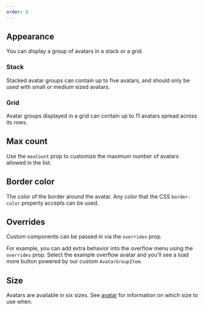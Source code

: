 ```yaml
---
order: 0
---
```



## Appearance

You can display a group of avatars in a stack or a grid.

### Stack

Stacked avatar groups can contain up to five avatars, and should only be used with small or medium
sized avatars.

<Example Component={AvatarGroupStack} packageName="@atlaskit/avatar-group" />

### Grid

Avatar groups displayed in a grid can contain up to 11 avatars spread across its rows.

<Example Component={AvatarGroupGrid} packageName="@atlaskit/avatar-group" />

## Max count

Use the `maxCount` prop to customize the maximum number of avatars allowed in the list.

<Example Component={AvatarGroupMaxCount} packageName="@atlaskit/avatar-group" />

## Border color

The color of the border around the avatar. Any color that the CSS `border-color` property accepts
can be used.

<Example Component={AvatarGroupBorderColor} packageName="@atlaskit/avatar-group" />

## Overrides

Custom components can be passed in via the `overrides` prop.

For example, you can add extra behavior into the overflow menu using the `overrides` prop. Select
the example overflow avatar and you'll see a load more button powered by our custom
`AvatarGroupItem`.

<Example highlight="33-50" Component={AvatarGroupOverrides} packageName="@atlaskit/avatar-group" />

## Size

Avatars are available in six sizes. See [avatar](/components/avatar) for information on which size
to use when.

<Example Component={AvatarGroupSize} packageName="@atlaskit/avatar-group" />
